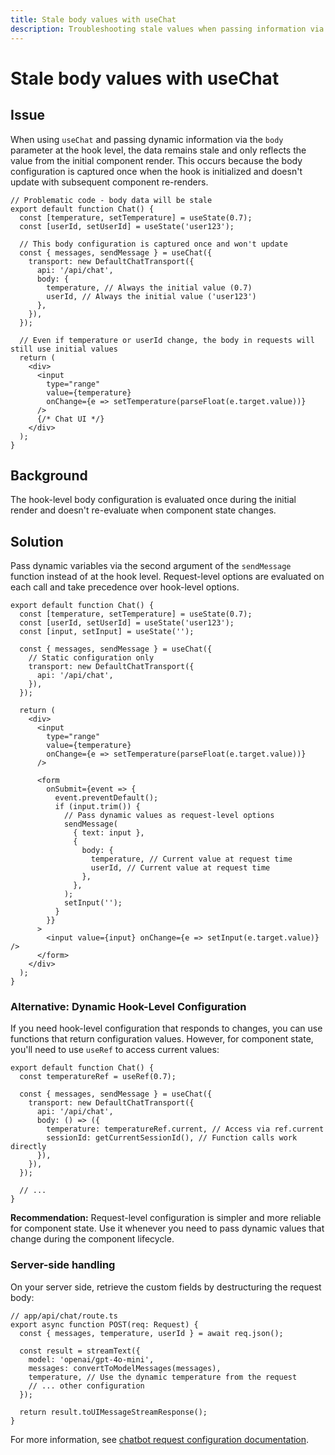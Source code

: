 ```yaml
---
title: Stale body values with useChat
description: Troubleshooting stale values when passing information via the body parameter of useChat
---
```


# Stale body values with useChat

## Issue

When using `useChat` and passing dynamic information via the `body` parameter at the hook level, the data remains stale and only reflects the value from the initial component render. This occurs because the body configuration is captured once when the hook is initialized and doesn't update with subsequent component re-renders.

```tsx
// Problematic code - body data will be stale
export default function Chat() {
  const [temperature, setTemperature] = useState(0.7);
  const [userId, setUserId] = useState('user123');

  // This body configuration is captured once and won't update
  const { messages, sendMessage } = useChat({
    transport: new DefaultChatTransport({
      api: '/api/chat',
      body: {
        temperature, // Always the initial value (0.7)
        userId, // Always the initial value ('user123')
      },
    }),
  });

  // Even if temperature or userId change, the body in requests will still use initial values
  return (
    <div>
      <input
        type="range"
        value={temperature}
        onChange={e => setTemperature(parseFloat(e.target.value))}
      />
      {/* Chat UI */}
    </div>
  );
}
```

## Background

The hook-level body configuration is evaluated once during the initial render and doesn't re-evaluate when component state changes.

## Solution

Pass dynamic variables via the second argument of the `sendMessage` function instead of at the hook level. Request-level options are evaluated on each call and take precedence over hook-level options.

```tsx
export default function Chat() {
  const [temperature, setTemperature] = useState(0.7);
  const [userId, setUserId] = useState('user123');
  const [input, setInput] = useState('');

  const { messages, sendMessage } = useChat({
    // Static configuration only
    transport: new DefaultChatTransport({
      api: '/api/chat',
    }),
  });

  return (
    <div>
      <input
        type="range"
        value={temperature}
        onChange={e => setTemperature(parseFloat(e.target.value))}
      />

      <form
        onSubmit={event => {
          event.preventDefault();
          if (input.trim()) {
            // Pass dynamic values as request-level options
            sendMessage(
              { text: input },
              {
                body: {
                  temperature, // Current value at request time
                  userId, // Current value at request time
                },
              },
            );
            setInput('');
          }
        }}
      >
        <input value={input} onChange={e => setInput(e.target.value)} />
      </form>
    </div>
  );
}
```

### Alternative: Dynamic Hook-Level Configuration

If you need hook-level configuration that responds to changes, you can use functions that return configuration values. However, for component state, you'll need to use `useRef` to access current values:

```tsx
export default function Chat() {
  const temperatureRef = useRef(0.7);

  const { messages, sendMessage } = useChat({
    transport: new DefaultChatTransport({
      api: '/api/chat',
      body: () => ({
        temperature: temperatureRef.current, // Access via ref.current
        sessionId: getCurrentSessionId(), // Function calls work directly
      }),
    }),
  });

  // ...
}
```

**Recommendation:** Request-level configuration is simpler and more reliable for component state. Use it whenever you need to pass dynamic values that change during the component lifecycle.

### Server-side handling

On your server side, retrieve the custom fields by destructuring the request body:

```tsx
// app/api/chat/route.ts
export async function POST(req: Request) {
  const { messages, temperature, userId } = await req.json();

  const result = streamText({
    model: 'openai/gpt-4o-mini',
    messages: convertToModelMessages(messages),
    temperature, // Use the dynamic temperature from the request
    // ... other configuration
  });

  return result.toUIMessageStreamResponse();
}
```

For more information, see [chatbot request configuration documentation](/docs/ai-sdk-ui/chatbot#request-configuration).
